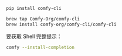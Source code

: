 <CodeGroup>

```bash pip
pip install comfy-cli
```

```bash homebrew
brew tap Comfy-Org/comfy-cli
brew install comfy-org/comfy-cli/comfy-cli
```

</CodeGroup>

要获取 Shell 完整提示：

```bash
comfy --install-completion
```
